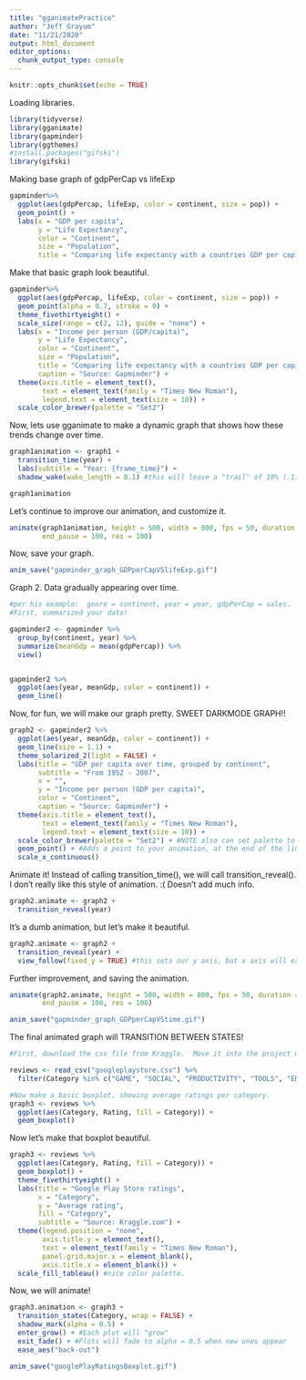 ```yaml
---
title: "gganimatePractice"
author: "Jeff Grayum"
date: "11/21/2020"
output: html_document
editor_options: 
  chunk_output_type: console
---
```


```r
knitr::opts_chunk$set(echo = TRUE)
```

Loading libraries.
```r
library(tidyverse)
library(gganimate)
library(gapminder)
library(ggthemes)
#install.packages("gifski")
library(gifski)
```

Making base graph of gdpPerCap vs lifeExp
```r
gapminder%>%
  ggplot(aes(gdpPercap, lifeExp, color = continent, size = pop)) +
  geom_point() +
  labs(x = "GDP per capita",
       y = "Life Expectancy",
       color = "Continent",
       size = "Population",
       title = "Comparing life expectancy with a countries GDP per capita")
```

Make that basic graph look beautiful.
```r
gapminder%>%
  ggplot(aes(gdpPercap, lifeExp, color = continent, size = pop)) +
  geom_point(alpha = 0.7, stroke = 0) +
  theme_fivethirtyeight() +
  scale_size(range = c(2, 12), guide = "none") +
  labs(x = "Income per person (GDP/capita)",
       y = "Life Expectancy",
       color = "Continent",
       size = "Population",
       title = "Comparing life expectancy with a countries GDP per capita",
       caption = "Source: Gapminder") +
  theme(axis.title = element_text(),
        text = element_text(family = "Times New Roman"),
        legend.text = element_text(size = 10)) +
  scale_color_brewer(palette = "Set2")
```


Now, lets use gganimate to make a dynamic graph that shows how these trends change over time.
```r
graph1animation <- graph1 +
  transition_time(year) +
  labs(subtitle = "Year: {frame_time}") +
  shadow_wake(wake_length = 0.1) #this will leave a "trail" of 10% (.1) of the frames

graph1animation 
```


Let's continue to improve our animation, and customize it.
```r
animate(graph1animation, height = 500, width = 800, fps = 50, duration = 10,
        end_pause = 100, res = 100)
```

Now, save your graph.
```r
anim_save("gapminder_graph_GDPperCapVSlifeExp.gif")
```


Graph 2. Data gradually appearing over time.
```r
#per his example:  genre = continent, year = year, gdpPerCap = sales.
#First, summarized your data!

gapminder2 <- gapminder %>%
  group_by(continent, year) %>%
  summarize(meanGdp = mean(gdpPercap)) %>%
  view()


gapminder2 %>% 
  ggplot(aes(year, meanGdp, color = continent)) + 
  geom_line()
```


Now, for fun, we will make our graph pretty. SWEET DARKMODE GRAPH!!
```r

graph2 <- gapminder2 %>% 
  ggplot(aes(year, meanGdp, color = continent)) + 
  geom_line(size = 1.1) +
  theme_solarized_2(light = FALSE) +
  labs(title = "GDP per capita over time, grouped by continent",
       subtitle = "From 1952 - 2007",
       x = "",
       y = "Income per person (GDP per capita)",
       color = "Continent",
       caption = "Source: Gapminder") +
  theme(axis.title = element_text(),
        text = element_text(family = "Times New Roman"),
        legend.text = element_text(size = 10)) +
  scale_color_brewer(palette = "Set2") + #NOTE also can set palette to "Pastel1:3"
  geom_point() + #Adds a point to your animation, at the end of the line.
  scale_x_continuous()

```


Animate it!  Instead of calling transition_time(), we will call transition_reveal().
I don't really like this style of animation. :( Doesn't add much info.
```r
graph2.animate <- graph2 +
  transition_reveal(year)
```


It's a dumb animation, but let's make it beautiful.
```r
graph2.animate <- graph2 +
  transition_reveal(year) +
  view_follow(fixed_y = TRUE) #this sets our y axis, but x axis will expand with time. It's dumb.
```

Further improvement, and saving the animation.

```r
animate(graph2.animate, height = 500, width = 800, fps = 50, duration = 10,
        end_pause = 100, res = 100)

anim_save("gapminder_graph_GDPperCapVStime.gif")
```

The final animated graph will TRANSITION BETWEEN STATES!
```r
#First, download the csv file from Kraggle.  Move it into the project director, set working directory to "Project Directory", and then read_csv().  IDK if this is the ideal way to accomplish this, but it worked.

reviews <- read_csv("googleplaystore.csv") %>%
  filter(Category %in% c("GAME", "SOCIAL", "PRODUCTIVITY", "TOOLS", "EDUCATION"))

#Now make a basic boxplot, showing average ratings per category.
graph3 <- reviews %>%
  ggplot(aes(Category, Rating, fill = Category)) +
  geom_boxplot() 

```

Now let's make that boxplot beautiful.
```r
graph3 <- reviews %>%
  ggplot(aes(Category, Rating, fill = Category)) +
  geom_boxplot() +
  theme_fivethirtyeight() +
  labs(title = "Google Play Store ratings",
       x = "Category",
       y = "Average rating",
       fill = "Category",
       subtitle = "Source: Kraggle.com") +
  theme(legend.position = "none",
        axis.title.y = element_text(),
        text = element_text(family = "Times New Roman"),
        panel.grid.major.x = element_blank(),
        axis.title.x = element_blank()) +
  scale_fill_tableau() #nice color palette. 
```


Now, we will animate!
```r
graph3.animation <- graph3 +
  transition_states(Category, wrap = FALSE) +
  shadow_mark(alpha = 0.5) +
  enter_grow() + #Each plot will "grow"
  exit_fade() + #Plots will fade to alpha = 0.5 when new ones appear
  ease_aes("back-out")

anim_save("googlePlayRatingsBoxplot.gif")
``` 

